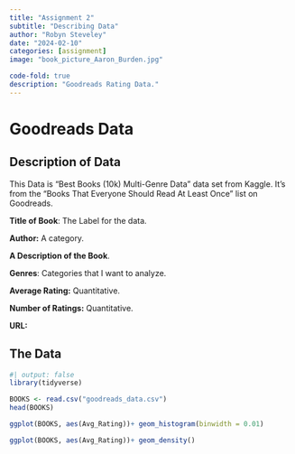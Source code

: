 ```yaml
---
title: "Assignment 2"
subtitle: "Describing Data"
author: "Robyn Steveley"
date: "2024-02-10"
categories: [assignment]
image: "book_picture_Aaron_Burden.jpg"

code-fold: true
description: "Goodreads Rating Data."
---
```


# Goodreads Data

## Description of Data

This Data is "Best Books (10k) Multi-Genre Data" data set from Kaggle. It's from the "Books That Everyone Should Read At Least Once" list on Goodreads.

**Title of Book**: The Label for the data.

**Author:** A category.

**A Description of the Book**.

**Genres**: Categories that I want to analyze.

**Average Rating:** Quantitative.

**Number of Ratings:** Quantitative.

**URL:**

## The Data

```r
#| output: false
library(tidyverse)
```

```r
BOOKS <- read.csv("goodreads_data.csv")
head(BOOKS)
```

```r
ggplot(BOOKS, aes(Avg_Rating))+ geom_histogram(binwidth = 0.01)
```

```r
ggplot(BOOKS, aes(Avg_Rating))+ geom_density()
```

